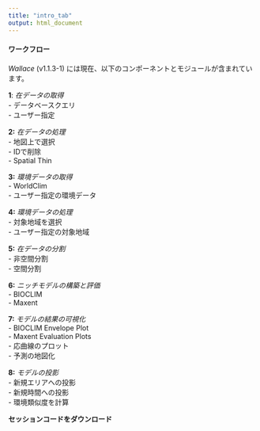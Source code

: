 ```yaml
---
title: "intro_tab"
output: html_document
---
```


#### ワークフロー

*Wallace* (v1.1.3-1) には現在、以下のコンポーネントとモジュールが含まれています。 

**1**: *在データの取得*  
- データベースクエリ  
- ユーザー指定

**2:** *在データの処理*  
- 地図上で選択  
- IDで削除  
- Spatial Thin  

**3:** *環境データの取得*  
- WorldClim  
- ユーザー指定の環境データ

**4:** *環境データの処理*  
- 対象地域を選択  
- ユーザー指定の対象地域

**5:** *在データの分割*  
- 非空間分割  
- 空間分割  

**6:** *ニッチモデルの構築と評価*  
- BIOCLIM  
- Maxent  

**7:** *モデルの結果の可視化*  
- BIOCLIM Envelope Plot  
- Maxent Evaluation Plots  
- 応曲線のプロット  
- 予測の地図化 

**8:** *モデルの投影*  
- 新規エリアへの投影  
- 新規時間への投影  
- 環境類似度を計算  

**セッションコードをダウンロード**  
